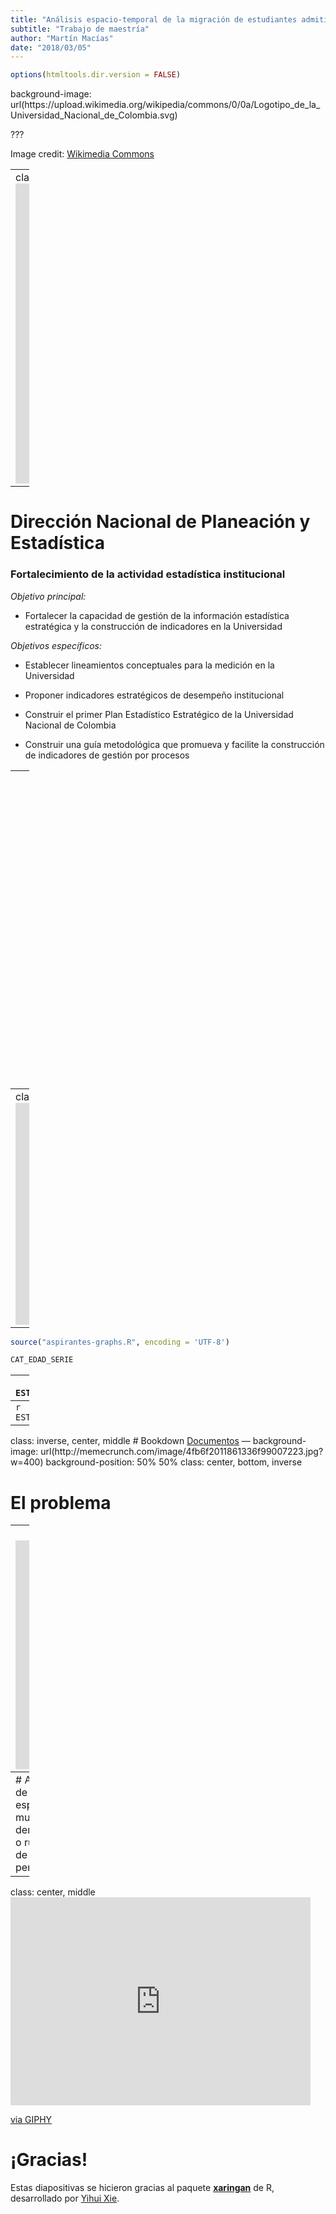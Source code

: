 ```yaml
---
title: "Análisis espacio-temporal de la migración de estudiantes admitidos a la UN"
subtitle: "Trabajo de maestría"
author: "Martín Macías"
date: "2018/03/05"
---
```


```r
options(htmltools.dir.version = FALSE)
```

background-image: url(https://upload.wikimedia.org/wikipedia/commons/0/0a/Logotipo_de_la_Universidad_Nacional_de_Colombia.svg)

???

Image credit: [Wikimedia Commons](https://commons.wikimedia.org/wiki/File:Logotipo_de_la_Universidad_Nacional_de_Colombia.svg)

---
class: inverse, center, middle
<iframe src="https://giphy.com/embed/Ft62PpMu4mzpm" width="480" height="480" frameBorder="0" class="giphy-embed" allowFullScreen></iframe><p><a href="https://giphy.com/gifs/workout-motivation-Ft62PpMu4mzpm">via GIPHY</a></p>
# Motivación

---

# Dirección Nacional de Planeación y Estadística

### **Fortalecimiento de la actividad estadística institucional**

_*Objetivo principal:*_

+ Fortalecer la capacidad de gestión de la información estadística estratégica y la construcción de indicadores en la Universidad

_*Objetivos específicos:*_

+ Establecer lineamientos conceptuales para la medición en la Universidad

+ Proponer indicadores estratégicos de desempeño institucional

+ Construir el primer Plan Estadístico Estratégico de la Universidad Nacional de Colombia

+ Construir una guía metodológica que promueva y facilite la construcción de indicadores de gestión por procesos

---
class: center, middle
<iframe src="https://giphy.com/embed/JkECVKwJIP4Tm" width="385" height="480" frameBorder="0" class="giphy-embed" allowFullScreen></iframe><p><a href="https://giphy.com/gifs/pencil-JkECVKwJIP4Tm">via GIPHY</a></p>
La antigua [Oficina Nacional de Planeación](http://www.onp.unal.edu.co)
---
class: inverse, center, middle 
<iframe src="https://giphy.com/embed/CTX0ivSQbI78A" width="480" height="355" frameBorder="0" class="giphy-embed" allowFullScreen></iframe><p><a href="https://giphy.com/gifs/internet-computer-technology-CTX0ivSQbI78A">via GIPHY</a></p>
# Lo que estamos haciendo
---

```r
source("aspirantes-graphs.R", encoding = 'UTF-8')
```

```r
CAT_EDAD_SERIE
```

---
```r
ESTRATO_TORTA
```
---
```r
ESTRATO_TABLA
```
---
class: inverse, center, middle 
# Bookdown
[Documentos](https://estadisticaun.github.io/BoletinOrinoquia/)
---
background-image: url(http://memecrunch.com/image/4fb6f2011861336f99007223.jpg?w=400)
background-position: 50% 50%
class: center, bottom, inverse

# El problema

---
class: center, bottom, inverse
<iframe src="https://giphy.com/embed/3o6Mbj2w67HnPQKgcE" width="480" height="366" frameBorder="0" class="giphy-embed" allowFullScreen></iframe><p><a href="https://giphy.com/gifs/season-9-the-simpsons-9x8-3o6Mbj2w67HnPQKgcE">via GIPHY</a></p>
# Posibles soluciones
---
# Aproximaciones 
- Análisis espacio-temporal
  - Estructuras de correlación espacial o temporal
- Lattices
- Datos espaciales con estructura de pánel (si analizamos los municipios a través del tiempo)
- Análisis de fenómenos demográficos 
  - Influencia de procedencia del admitido (urbana o rural)
  - Colegios privados o públicos
  - ¿Migración en función de la educación?
  - Inscrito vs. Admitido
- Caracterización del perfil del admitido de la UN
---

class: center, middle
<iframe src="https://giphy.com/embed/whhgbV7Tzete8" width="480" height="333" frameBorder="0" class="giphy-embed" allowFullScreen></iframe><p><a href="https://giphy.com/gifs/90s-thank-you-animaniacs-whhgbV7Tzete8">via GIPHY</a></p>
# ¡Gracias!

Estas diapositivas se hicieron gracias al paquete [**xaringan**](https://github.com/yihui/xaringan) de R, desarrollado por [Yihui Xie](https://yihui.name).
